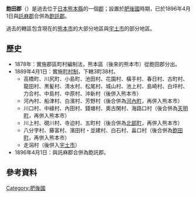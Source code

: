 {{日本郡 (廢除)|
| 郡 = 飽田郡
| 日文原名 = 飽田郡
| 平假名 = あきたぐん
| 羅馬字拼音 = Akita-gun
| 地圖=
| 廢除時間 = 1896年4月1日
| 廢除理由 = 合併
| 廢除時處置 = '''飽田郡'''、[[託麻郡|託麻郡]] → [[飽託郡|飽託郡]]
| 現在郡 = 
| 都道府縣 = 熊本縣
| 編號 = 
| 町 = 3
| 村 = 38
| 經度 = 
| 緯度 = 
| 註記 = 
|}}
'''飽田郡'''（{{jpn|j=飽田郡|hg=あきたぐん|rm=Akita gun|f=y}}）是過去位于[[日本|日本]][[熊本縣|熊本縣]]的一個[[郡|郡]]；設置於[[肥後國|肥後國]]時期，已於1896年4月1日與[[託麻郡|託麻郡]]合併為[[飽託郡|飽託郡]]。

過去的轄區包含現在的[[熊本市|熊本市]]的大部分地區與[[宇土市|宇土市]]的部分地區。

== 歷史 ==
* 1878年：實施郡區町村編制法，熊本區（後來的熊本市）從飽田郡分出。
* 1889年4月1日：實施[[町村制|町村制]]，下轄3町38村。
** 高橋町、川尻町、小島町、池田村、花園村、橫手村、春日村、古町村、龍田村、黒髪村、清水村、松尾村、城山村、池上村、島崎村、白坪村、力合村、中島村、中原村、沖新村（後併入熊本市）
** 河內村、船津村、白濱村、芳野村（後合併為[[河內町_(熊本縣)|河內町]]，再併入熊本市）
** 川口村、中綠村、內田村、錢塘村、奧古閑村、海路口村（後合併為[[天明町|天明町]]，再併入熊本市）
** 川上村、硯川村、寺迫村、五町村（後合併為[[北部町|北部町]]，再併入熊本市）
** 八分字村、藤富村、濱田村・並建村、白石村、畠口村（後合併為[[飽田町|飽田町]]，再併入熊本市）
** 走潟村（後併入[[宇土市|宇土市]]）
* 1896年4月1日：與託麻郡合併為飽託郡。

==參考資料==
{{reflist}}

{{火國二國的郡}}



[[Category:肥後國|Category:肥後國]]